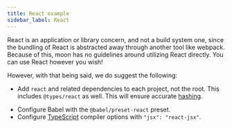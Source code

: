 ```yaml
---
title: React example
sidebar_label: React
---
```



React is an application or library concern, and not a build system one, since the bundling of React
is abstracted away through another tool like webpack. Because of this, moon has no guidelines around
utilizing React directly. You can use React however you wish!

However, with that being said, we do suggest the following:

- Add `react` and related dependencies to each project, not the root. This includes `@types/react`
  as well. This will ensure accurate [hashing](../../concepts/cache#hashing).

<AddDepsTabs dep="react" package="<package>" />

- Configure Babel with the `@babel/preset-react` preset.
- Configure [TypeScript](./typescript) compiler options with `"jsx": "react-jsx"`.
